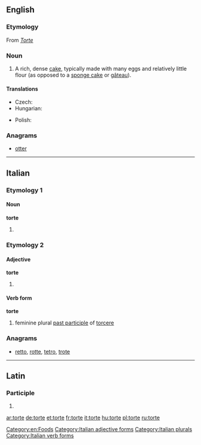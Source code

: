 {{also|Torte}}
==English==

===Etymology===
From {{etyl|de}} ''[[Torte]]''

===Noun===
{{en-noun}}

# A rich, dense [[cake]], typically made with many eggs and relatively little flour (as opposed to a [[sponge cake]] or [[gâteau]]).

====Translations====
{{trans-top|a rich, dense cake}}
* Czech: {{t+|cs|dort|m}}
* Hungarian: {{t+|hu|torta}}
{{trans-mid}}
* Polish: {{t+|pl|tort|m}}
{{trans-bottom}}

===Anagrams===
* [[otter#English|otter]]

[[Category:en:Foods]]

----

==Italian==

===Etymology 1===

====Noun====
'''torte'''

# {{plural of|torta#Italian|torta|lang=it}}

===Etymology 2===

====Adjective====
'''torte''' {{p}}

# {{feminine of|torto#Adjective|torto}}

====Verb form====
'''torte'''

# feminine plural [[past participle]] of [[torcere]]

===Anagrams===
* [[retto#Italian|retto]], [[rotte#Italian|rotte]], [[tetro#Italian|tetro]], [[trote#Italian|trote]]

[[Category:Italian adjective forms]]
[[Category:Italian plurals]]
[[Category:Italian verb forms]]

----

==Latin==

===Participle===
{{la-part-form|torte}}

# {{inflection of|tortus|tortus|voc|m|s|lang=la}}


[[ar:torte]]
[[de:torte]]
[[et:torte]]
[[fr:torte]]
[[it:torte]]
[[hu:torte]]
[[pl:torte]]
[[ru:torte]]